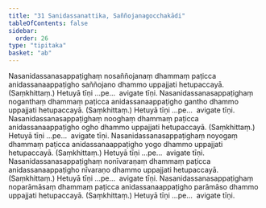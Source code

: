 ```yaml
---
title: "31 Sanidassanattika, Saññojanagocchakādi"
tableOfContents: false
sidebar:
  order: 26
type: "tipitaka"
basket: "ab"
---
```



<DynamicBreadcrumb />

<Division number="75">

<Paragraph number="175">
Nasanidassanasappaṭighaṃ nosaññojanaṃ dhammaṃ paṭicca anidassanaappaṭigho saññojano dhammo uppajjati hetupaccayā. (Saṃkhittaṃ.) Hetuyā tīṇi …pe…  avigate tīṇi.
</Paragraph>

</Division>
<Division number="76">

<Paragraph number="176">
Nasanidassanasappaṭighaṃ noganthaṃ dhammaṃ paṭicca anidassanaappaṭigho gantho dhammo uppajjati hetupaccayā. (Saṃkhittaṃ.) Hetuyā tīṇi …pe…  avigate tīṇi.
</Paragraph>

</Division>
<Division number="77">

<Paragraph number="177">
Nasanidassanasappaṭighaṃ nooghaṃ dhammaṃ paṭicca anidassanaappaṭigho ogho dhammo uppajjati hetupaccayā. (Saṃkhittaṃ.)
</Paragraph>

<Paragraph number="178">
Hetuyā tīṇi …pe…  avigate tīṇi.
</Paragraph>

</Division>
<Division number="78">

<Paragraph number="179">
Nasanidassanasappaṭighaṃ noyogaṃ dhammaṃ paṭicca anidassanaappaṭigho yogo dhammo uppajjati hetupaccayā. (Saṃkhittaṃ.)
</Paragraph>

<Paragraph number="180">
Hetuyā tīṇi …pe…  avigate tīṇi.
</Paragraph>

</Division>
<Division number="79">

<Paragraph number="181">
Nasanidassanasappaṭighaṃ nonīvaraṇaṃ dhammaṃ paṭicca anidassanaappaṭigho nīvaraṇo dhammo uppajjati hetupaccayā. (Saṃkhittaṃ.)
</Paragraph>

<Paragraph number="182">
Hetuyā tīṇi …pe…  avigate tīṇi.
</Paragraph>

</Division>
<Division number="80">

<Paragraph number="183">
Nasanidassanasappaṭighaṃ noparāmāsaṃ dhammaṃ paṭicca anidassanaappaṭigho parāmāso dhammo uppajjati hetupaccayā. (Saṃkhittaṃ.)
</Paragraph>

<Paragraph number="184">
Hetuyā tīṇi …pe…  avigate tīṇi.
</Paragraph>
</Division>